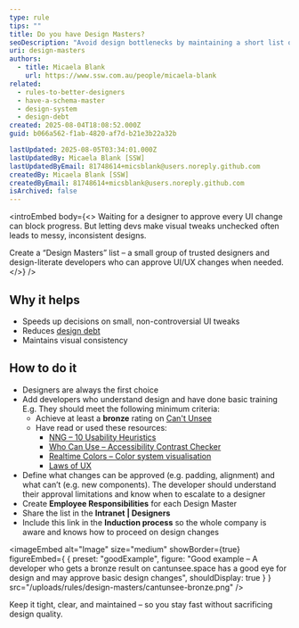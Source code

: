 ```yaml
---
type: rule
tips: ""
title: Do you have Design Masters?
seoDescription: "Avoid design bottlenecks by maintaining a short list of trusted people who can approve UI/UX changes."
uri: design-masters
authors:
  - title: Micaela Blank
    url: https://www.ssw.com.au/people/micaela-blank
related:
  - rules-to-better-designers
  - have-a-schema-master
  - design-system
  - design-debt
created: 2025-08-04T18:08:52.000Z
guid: b066a562-f1ab-4820-af7d-b21e3b22a32b

lastUpdated: 2025-08-05T03:34:01.000Z
lastUpdatedBy: Micaela Blank [SSW]
lastUpdatedByEmail: 81748614+micsblank@users.noreply.github.com
createdBy: Micaela Blank [SSW]
createdByEmail: 81748614+micsblank@users.noreply.github.com
isArchived: false
---
```


<introEmbed
  body={<>
Waiting for a designer to approve every UI change can block progress. But letting devs make visual tweaks unchecked often leads to messy, inconsistent designs.

Create a “Design Masters” list – a small group of trusted designers and design-literate developers who can approve UI/UX changes when needed.
  </>}
/>
## Why it helps

* Speeds up decisions on small, non-controversial UI tweaks
* Reduces [design debt](/design-debt)
* Maintains visual consistency

## How to do it

* Designers are always the first choice
* Add developers who understand design and have done basic training
  E.g. They should meet the following minimum criteria:
  * Achieve at least a **bronze** rating on [Can't Unsee](https://cantunsee.space/)
  * Have read or used these resources:
    * [NNG – 10 Usability Heuristics](https://www.nngroup.com/articles/ten-usability-heuristics/)
    * [Who Can Use – Accessibility Contrast Checker](https://www.whocanuse.com/)
    * [Realtime Colors – Color system visualisation](https://www.realtimecolors.com/)
    * [Laws of UX](https://lawsofux.com/)
* Define what changes can be approved (e.g. padding, alignment) and what can’t (e.g. new components). The developer should understand their approval limitations and know when to escalate to a designer
* Create **Employee Responsibilities** for each Design Master
* Share the list in the **Intranet | Designers**
* Include this link in the **Induction process** so the whole company is aware and knows how to proceed on design changes

<imageEmbed
  alt="Image"
  size="medium"
  showBorder={true}
  figureEmbed={ {
    preset: "goodExample",
    figure: "Good example – A developer who gets a bronze result on cantunsee.space has a good eye for design and may approve basic design changes",
    shouldDisplay: true
  } }
  src="/uploads/rules/design-masters/cantunsee-bronze.png"
/>

Keep it tight, clear, and maintained – so you stay fast without sacrificing design quality.
